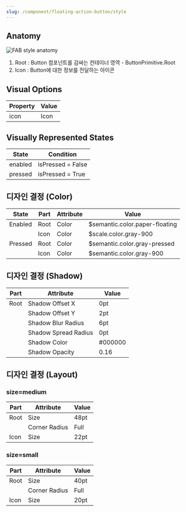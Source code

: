 ```yaml
---
slug: /component/floating-action-button/style
---
```


## Anatomy

<Anatomy>![FAB style anatomy](./anatomy.png)</Anatomy>

1. Root : Button 컴포넌트를 감싸는 컨테이너 영역 - ButtonPrimitive.Root
2. Icon : Button에 대한 정보를 전달하는 아이콘

## Visual Options

| Property | Value |
| -------- | ----- |
| icon     | Icon  |

## Visually Represented States

| State   | Condition         |
| ------- | ----------------- |
| enabled | isPressed = False |
| pressed | isPressed = True  |

## 디자인 결정 (Color)

| State   | Part | Attribute | Value                          |
| ------- | ---- | --------- | ------------------------------ |
| Enabled | Root | Color     | $semantic.color.paper-floating |
|         | Icon | Color     | $scale.color.gray-900          |
| Pressed | Root | Color     | $semantic.color.gray-pressed   |
|         | Icon | Color     | $semantic.color.gray-900       |

## 디자인 결정 (Shadow)

| Part | Attribute            | Value   |
| ---- | -------------------- | ------- |
| Root | Shadow Offset X      | 0pt     |
|      | Shadow Offset Y      | 2pt     |
|      | Shadow Blur Radius   | 6pt     |
|      | Shadow Spread Radius | 0pt     |
|      | Shadow Color         | #000000 |
|      | Shadow Opacity       | 0.16    |

## 디자인 결정 (Layout)

### size=medium

| Part | Attribute     | Value |
| ---- | ------------- | ----- |
| Root | Size          | 48pt  |
|      | Corner Radius | Full  |
| Icon | Size          | 22pt  |

### size=small

| Part | Attribute     | Value |
| ---- | ------------- | ----- |
| Root | Size          | 40pt  |
|      | Corner Radius | Full  |
| Icon | Size          | 20pt  |
